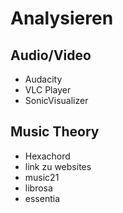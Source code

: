 # Analysieren

## Audio/Video

- Audacity
- VLC Player
- SonicVisualizer

## Music Theory

- Hexachord
- link zu websites
- music21
- librosa
- essentia
